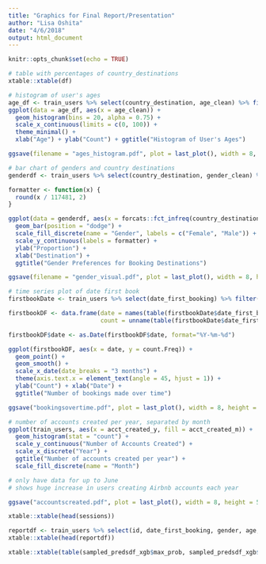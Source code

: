 ```yaml
---
title: "Graphics for Final Report/Presentation"
author: "Lisa Oshita"
date: "4/6/2018"
output: html_document
---
```


```r
knitr::opts_chunk$set(echo = TRUE)
```

```r
# table with percentages of country_destinations
xtable::xtable(df)
```

```r
# histogram of user's ages 
age_df <- train_users %>% select(country_destination, age_clean) %>% filter(age_clean > 0)
ggplot(data = age_df, aes(x = age_clean)) + 
  geom_histogram(bins = 20, alpha = 0.75) + 
  scale_x_continuous(limits = c(0, 100)) + 
  theme_minimal() + 
  xlab("Age") + ylab("Count") + ggtitle("Histogram of User's Ages")

ggsave(filename = "ages_histogram.pdf", plot = last_plot(), width = 8, height = 5)
```


```r
# bar chart of genders and country destinations 
genderdf <- train_users %>% select(country_destination, gender_clean) %>% filter(gender_clean != "unknown")

formatter <- function(x) {
  round(x / 117481, 2)
}

ggplot(data = genderdf, aes(x = forcats::fct_infreq(country_destination), fill = gender_clean)) + 
  geom_bar(position = "dodge") + 
  scale_fill_discrete(name = "Gender", labels = c("Female", "Male")) + 
  scale_y_continuous(labels = formatter) + 
  ylab("Proportion") + 
  xlab("Destination") + 
  ggtitle("Gender Preferences for Booking Destinations")

ggsave(filename = "gender_visual.pdf", plot = last_plot(), width = 8, height = 5)
```

```r
# time series plot of date first book 
firstbookDate <- train_users %>% select(date_first_booking) %>% filter(date_first_booking != "")

firstbookDF <- data.frame(date = names(table(firstbookDate$date_first_booking)),
                          count = unname(table(firstbookDate$date_first_booking)))

firstbookDF$date <- as.Date(firstbookDF$date, format="%Y-%m-%d")

ggplot(firstbookDF, aes(x = date, y = count.Freq)) + 
  geom_point() + 
  geom_smooth() + 
  scale_x_date(date_breaks = "3 months") + 
  theme(axis.text.x = element_text(angle = 45, hjust = 1)) + 
  ylab("Count") + xlab("Date") + 
  ggtitle("Number of bookings made over time")

ggsave("bookingsovertime.pdf", plot = last_plot(), width = 8, height = 5)
```

```r
# number of accounts created per year, separated by month 
ggplot(train_users, aes(x = acct_created_y, fill = acct_created_m)) + 
  geom_histogram(stat = "count") + 
  scale_y_continuous("Number of Accounts Created") + 
  scale_x_discrete("Year") + 
  ggtitle("Number of accounts created per year") + 
  scale_fill_discrete(name = "Month")

# only have data for up to June 
# shows huge increase in users creating Airbnb accounts each year 

ggsave("accountscreated.pdf", plot = last_plot(), width = 8, height = 5)
```


```r
xtable::xtable(head(sessions))
```
```r
reportdf <- train_users %>% select(id, date_first_booking, gender, age, signup_method, first_browser, country_destination)
xtable::xtable(head(reportdf))
```

```r
xtable::xtable(table(sampled_predsdf_xgb$max_prob, sampled_predsdf_xgb$label))
```





